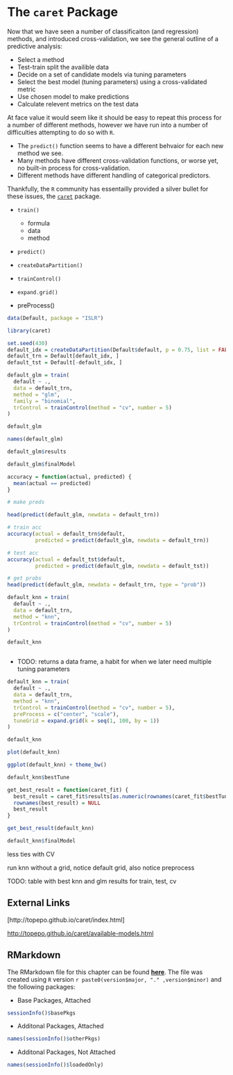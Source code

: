 # The `caret` Package

Now that we have seen a number of classificaiton (and regression) methods, and introduced cross-validation, we see the general outline of a predictive analysis:

- Select a method
- Test-train split the availible data
- Decide on a set of candidate models via tuning parameters
- Select the best model (tuning parameters) using a cross-validated metric
- Use chosen model to make predictions
- Calculate relevent metrics on the test data

At face value it would seem like it should be easy to repeat this process for a number of different methods, however we have run into a number of difficulties attempting to do so with `R`.

- The `predict()` function seems to have a different behvaior for each new method we see.
- Many methods have different cross-validation functions, or worse yet, no built-in process for cross-validation.
- Different methods have different handling of categorical predictors.

Thankfully, the `R` community has essentailly provided a silver bullet for these issues, the [`caret`](http://topepo.github.io/caret/) package.

- `train()`
    - formula
    - data
    - method
    
- `predict()`



- `createDataPartition()`
- `trainControl()`


- `expand.grid()`

- preProcess()


```r
data(Default, package = "ISLR")
```

```r
library(caret)
```

```r
set.seed(430)
default_idx = createDataPartition(Default$default, p = 0.75, list = FALSE)
default_trn = Default[default_idx, ]
default_tst = Default[-default_idx, ]
```

```r
default_glm = train(
  default ~ .,
  data = default_trn,
  method = "glm",
  family = "binomial",
  trControl = trainControl(method = "cv", number = 5)
)
```

```r
default_glm
```


```r
names(default_glm)
```



```r
default_glm$results
```


```r
default_glm$finalModel
```

```r
accuracy = function(actual, predicted) {
  mean(actual == predicted)
}
```

```r
# make preds

head(predict(default_glm, newdata = default_trn))
```



```r
# train acc
accuracy(actual = default_trn$default,
         predicted = predict(default_glm, newdata = default_trn))
```

```r
# test acc
accuracy(actual = default_tst$default,
         predicted = predict(default_glm, newdata = default_tst))
```



```r
# get probs
head(predict(default_glm, newdata = default_trn, type = "prob"))
```















```r
default_knn = train(
  default ~ .,
  data = default_trn,
  method = "knn",
  trControl = trainControl(method = "cv", number = 5)
)
```





```r
default_knn
```





```r

```





- TODO: returns a data frame, a habit for when we later need multiple tuning parameters

```r
default_knn = train(
  default ~ .,
  data = default_trn,
  method = "knn",
  trControl = trainControl(method = "cv", number = 5),
  preProcess = c("center", "scale"),
  tuneGrid = expand.grid(k = seq(1, 100, by = 1))
)
```


```r
default_knn
```



```r
plot(default_knn)
```



```r
ggplot(default_knn) + theme_bw()
```






```r
default_knn$bestTune
```


```r
get_best_result = function(caret_fit) {
  best_result = caret_fit$results[as.numeric(rownames(caret_fit$bestTune)), ]
  rownames(best_result) = NULL
  best_result
}
```

```r
get_best_result(default_knn)
```



```r
default_knn$finalModel
```







less ties with CV

run knn without a grid, notice default grid, also notice preprocess


TODO: table with best knn and glm results for train, test, cv



## External Links


[http://topepo.github.io/caret/index.html]

[http://topepo.github.io/caret/available-models.html]()


## RMarkdown

The RMarkdown file for this chapter can be found [**here**](13-caret.Rmd.Rmd). The file was created using `R` version `r paste0(version$major, "." ,version$minor)` and the following packages:

- Base Packages, Attached

```r
sessionInfo()$basePkgs
```

- Additonal Packages, Attached

```r
names(sessionInfo()$otherPkgs)
```

- Additonal Packages, Not Attached

```r
names(sessionInfo()$loadedOnly)
```




